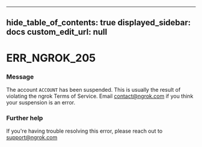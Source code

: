 
---
hide_table_of_contents: true
displayed_sidebar: docs
custom_edit_url: null
---


# ERR_NGROK_205

### Message
The account `ACCOUNT` has been suspended. This is usually the result of violating the ngrok Terms of Service. Email contact@ngrok.com if you think your suspension is an error.

### Further help
If you're having trouble resolving this error, please reach out to [support@ngrok.com](mailto:support@ngrok.com?subject=Help%20with%20ERR_NGROK_205)


<ErrorDetails error='err_ngrok_205' />
